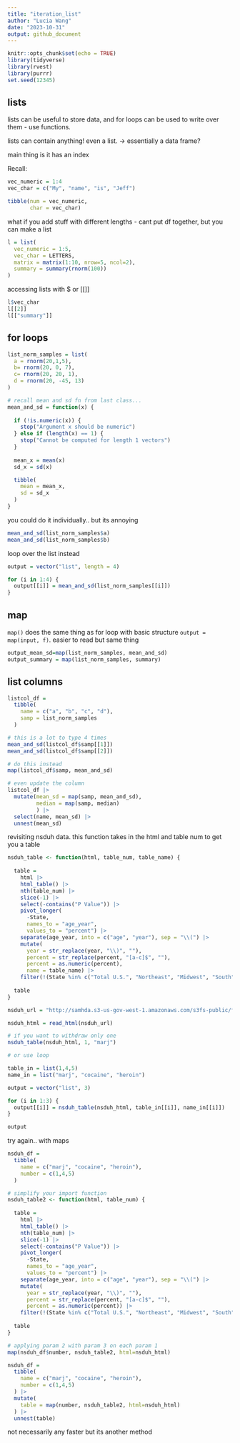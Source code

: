 ```yaml
---
title: "iteration_list"
author: "Lucia Wang"
date: "2023-10-31"
output: github_document
---
```


```r
knitr::opts_chunk$set(echo = TRUE)
library(tidyverse)
library(rvest)
library(purrr)
set.seed(12345)
```

## lists
lists can be useful to store data, and for loops can be used to write over them - use functions.

lists can contain anything! even a list. -> essentially a data frame?

main thing is it has an index 

Recall: 
```r
vec_numeric = 1:4
vec_char = c("My", "name", "is", "Jeff")

tibble(num = vec_numeric,
       char = vec_char)
```

what if you add  stuff with different lengths - cant put df together, but you can make a list
```r
l = list(
  vec_numeric = 1:5,
  vec_char = LETTERS,
  matrix = matrix(1:10, nrow=5, ncol=2),
  summary = summary(rnorm(100))
)
```

accessing lists with $ or [[]]
```r
l$vec_char 
l[[2]]
l[["summary"]]
```

## for loops
```r
list_norm_samples = list(
  a = rnorm(20,1,5),
  b= rnorm(20, 0, 7),
  c= rnorm(20, 20, 1),
  d = rnorm(20, -45, 13)
)

# recall mean and sd fn from last class...
mean_and_sd = function(x) {
  
  if (!is.numeric(x)) {
    stop("Argument x should be numeric")
  } else if (length(x) == 1) {
    stop("Cannot be computed for length 1 vectors")
  }
  
  mean_x = mean(x)
  sd_x = sd(x)

  tibble(
    mean = mean_x, 
    sd = sd_x
  )
}
```

you could do it individually.. but its annoying
```r
mean_and_sd(list_norm_samples$a)
mean_and_sd(list_norm_samples$b)

```

loop over the list instead
```r

output = vector("list", length = 4)

for (i in 1:4) {
  output[[i]] = mean_and_sd(list_norm_samples[[i]])
}
```
## map

`map()` does the same thing as for loop with basic structure 
`output = map(input, f)`. easier to read but same thing

```r
output_mean_sd=map(list_norm_samples, mean_and_sd)
output_summary = map(list_norm_samples, summary)
```

## list columns

```r
listcol_df = 
  tibble(
    name = c("a", "b", "c", "d"),
    samp = list_norm_samples
  )

# this is a lot to type 4 times
mean_and_sd(listcol_df$samp[[1]])
mean_and_sd(listcol_df$samp[[2]])

# do this instead
map(listcol_df$samp, mean_and_sd)

# even update the column
listcol_df |>
  mutate(mean_sd = map(samp, mean_and_sd),
         median = map(samp, median)
         ) |>
  select(name, mean_sd) |>
  unnest(mean_sd)
```

revisiting nsduh data.
this function takes in the html and table num to get you a table
```r
nsduh_table <- function(html, table_num, table_name) {
  
  table = 
    html |> 
    html_table() |> 
    nth(table_num) |>
    slice(-1) |> 
    select(-contains("P Value")) |>
    pivot_longer(
      -State,
      names_to = "age_year", 
      values_to = "percent") |>
    separate(age_year, into = c("age", "year"), sep = "\\(") |>
    mutate(
      year = str_replace(year, "\\)", ""),
      percent = str_replace(percent, "[a-c]$", ""),
      percent = as.numeric(percent),
      name = table_name) |>
    filter(!(State %in% c("Total U.S.", "Northeast", "Midwest", "South", "West")))
  
  table
}

```

```r
nsduh_url = "http://samhda.s3-us-gov-west-1.amazonaws.com/s3fs-public/field-uploads/2k15StateFiles/NSDUHsaeShortTermCHG2015.htm"

nsduh_html = read_html(nsduh_url)

# if you want to withdraw only one
nsduh_table(nsduh_html, 1, "marj")

# or use loop

table_in = list(1,4,5)
name_in = list("marj", "cocaine", "heroin")

output = vector("list", 3)

for (i in 1:3) {
  output[[i]] = nsduh_table(nsduh_html, table_in[[i]], name_in[[i]])
}

output
```

try again.. with maps
```r
nsduh_df =
  tibble(
    name = c("marj", "cocaine", "heroin"),
    number = c(1,4,5)
  )

# simplify your import function
nsduh_table2 <- function(html, table_num) {
  
  table = 
    html |> 
    html_table() |> 
    nth(table_num) |>
    slice(-1) |> 
    select(-contains("P Value")) |>
    pivot_longer(
      -State,
      names_to = "age_year", 
      values_to = "percent") |>
    separate(age_year, into = c("age", "year"), sep = "\\(") |>
    mutate(
      year = str_replace(year, "\\)", ""),
      percent = str_replace(percent, "[a-c]$", ""),
      percent = as.numeric(percent)) |>
    filter(!(State %in% c("Total U.S.", "Northeast", "Midwest", "South", "West")))
  
  table
}

# applying param 2 with param 3 on each param 1
map(nsduh_df$number, nsduh_table2, html=nsduh_html)

nsduh_df =
  tibble(
    name = c("marj", "cocaine", "heroin"),
    number = c(1,4,5)
  ) |>
  mutate(
    table = map(number, nsduh_table2, html=nsduh_html)
  ) |>
  unnest(table)

```
not necessarily any faster but its another method

